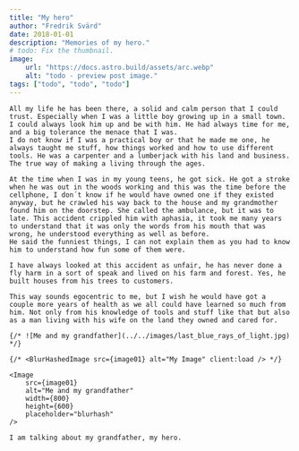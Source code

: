 ```yaml
---
title: "My hero"
author: "Fredrik Svärd"
date: 2018-01-01
description: "Memories of my hero."
# todo: Fix the thumbnail.
image:
    url: "https://docs.astro.build/assets/arc.webp"
    alt: "todo - preview post image."
tags: ["todo", "todo", "todo"]
---
```




<PostLayout frontmatter={frontmatter}>

    All my life he has been there, a solid and calm person that I could trust. Especially when I was a little boy growing up in a small town. I could always look him up and be with him. He had always time for me, and a big tolerance the menace that I was.
    I do not know if I was a practical boy or that he made me one, he always taught me stuff, how things worked and how to use different tools. He was a carpenter and a lumberjack with his land and business. The true way of making a living through the ages.

    At the time when I was in my young teens, he got sick. He got a stroke when he was out in the woods working and this was the time before the cellphone, I don´t know if he would have owned one if they existed anyway, but he crawled his way back to the house and my grandmother found him on the doorstep. She called the ambulance, but it was to late. This accident crippled him with aphasia, it took me many years to understand that it was only the words from his mouth that was wrong, he understood everything as well as before.
    He said the funniest things, I can not explain them as you had to know him to understand how fun some of them were.

    I have always looked at this accident as unfair, he has never done a fly harm in a sort of speak and lived on his farm and forest. Yes, he built houses from his trees to customers.

    This way sounds egocentric to me, but I wish he would have got a couple more years of health as we all could have learned so much from him. Not only from his knowledge of tools and stuff like that but also as a man living with his wife on the land they owned and cared for.

    {/* ![Me and my grandfather](../../images/last_blue_rays_of_light.jpg) */}

    {/* <BlurHashedImage src={image01} alt="My Image" client:load /> */}

    <Image
        src={image01}
        alt="Me and my grandfather"
        width={800}
        height={600}
        placeholder="blurhash"
    />

    I am talking about my grandfather, my hero.

</PostLayout>
